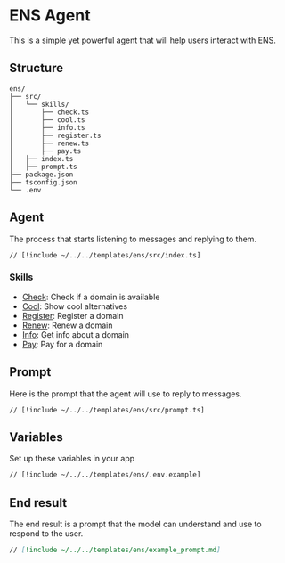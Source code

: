 # ENS Agent

This is a simple yet powerful agent that will help users interact with ENS.

## Structure

```
ens/
├── src/
│   └── skills/
│       ├── check.ts
│       ├── cool.ts
│       ├── info.ts
│       ├── register.ts
│       ├── renew.ts
│       ├── pay.ts
│   ├── index.ts
│   ├── prompt.ts
├── package.json
├── tsconfig.json
└── .env
```

## Agent

The process that starts listening to messages and replying to them.

```tsx [src/index.ts]
// [!include ~/../../templates/ens/src/index.ts]
```

### Skills

- [Check](/skills/check): Check if a domain is available
- [Cool](/skills/cool): Show cool alternatives
- [Register](/skills/register): Register a domain
- [Renew](/skills/renew): Renew a domain
- [Info](/skills/info): Get info about a domain
- [Pay](/skills/pay): Pay for a domain

## Prompt

Here is the prompt that the agent will use to reply to messages.

```tsx [src/prompt.ts]
// [!include ~/../../templates/ens/src/prompt.ts]
```

## Variables

Set up these variables in your app

```bash [cmd]
// [!include ~/../../templates/ens/.env.example]
```

## End result

The end result is a prompt that the model can understand and use to respond to the user.

```md [example_prompt.md]
// [!include ~/../../templates/ens/example_prompt.md]
```
